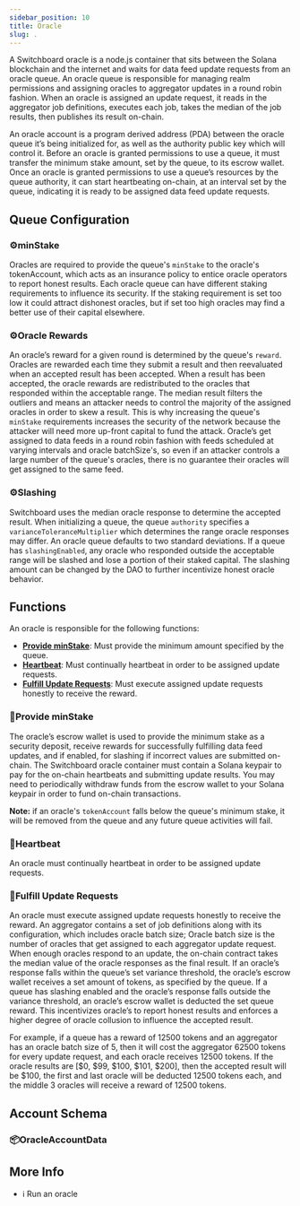 ```yaml
---
sidebar_position: 10
title: Oracle
slug: .
---
```





A Switchboard oracle is a node.js container that sits between the Solana blockchain and the internet and waits for data feed update requests from an oracle queue. An oracle queue is responsible for managing realm permissions and assigning oracles to aggregator updates in a round robin fashion. When an oracle is assigned an update request, it reads in the aggregator job definitions, executes each job, takes the median of the job results, then publishes its result on-chain.

An oracle account is a program derived address (PDA) between the oracle queue it’s being initialized for, as well as the authority public key which will control it. Before an oracle is granted permissions to use a queue, it must transfer the minimum stake amount, set by the queue, to its escrow wallet. Once an oracle is granted permissions to use a queue’s resources by the queue authority, it can start heartbeating on-chain, at an interval set by the queue, indicating it is ready to be assigned data feed update requests.

## Queue Configuration

### ⚙️minStake

Oracles are required to provide the queue's `minStake` to the oracle's tokenAccount, which acts as an insurance policy to entice oracle operators to report honest results. Each oracle queue can have different staking requirements to influence its security. If the staking requirement is set too low it could attract dishonest oracles, but if set too high oracles may find a better use of their capital elsewhere.

### ⚙️Oracle Rewards

An oracle’s reward for a given round is determined by the queue's `reward`. Oracles are rewarded each time they submit a result and then reevaluated when an accepted result has been accepted. When a result has been accepted, the oracle rewards are redistributed to the oracles that responded within the acceptable range. The median result filters the outliers and means an attacker needs to control the majority of the assigned oracles in order to skew a result. This is why increasing the queue's `minStake` requirements increases the security of the network because the attacker will need more up-front capital to fund the attack. Oracle’s get assigned to data feeds in a round robin fashion with feeds scheduled at varying intervals and oracle batchSize's, so even if an attacker controls a large number of the queue's oracles, there is no guarantee their oracles will get assigned to the same feed.

### ⚙️Slashing

Switchboard uses the median oracle response to determine the accepted result. When initializing a queue, the queue `authority` specifies a `varianceToleranceMultiplier` which determines the range oracle responses may differ. An oracle queue defaults to two standard deviations. If a queue has `slashingEnabled`, any oracle who responded outside the acceptable range will be slashed and lose a portion of their staked capital. The slashing amount can be changed by the DAO to further incentivize honest oracle behavior.

## Functions

An oracle is responsible for the following functions:

- [**Provide minStake**](#provide-minStake): Must provide the minimum amount specified by the queue.
- [**Heartbeat**](#heartbeat): Must continually heartbeat in order to be assigned update requests.
- [**Fulfill Update Requests**](#fulfill-update-requests): Must execute assigned update requests honestly to receive the reward.

### 🚀Provide minStake

The oracle’s escrow wallet is used to provide the minimum stake as a security deposit, receive rewards for successfully fulfilling data feed updates, and if enabled, for slashing if incorrect values are submitted on-chain. The Switchboard oracle container must contain a Solana keypair to pay for the on-chain heartbeats and submitting update results. You may need to periodically withdraw funds from the escrow wallet to your Solana keypair in order to fund on-chain transactions.

**Note:** if an oracle's `tokenAccount` falls below the queue's minimum stake, it will be removed from the queue and any future queue activities will fail.

### 🚀Heartbeat

An oracle must continually heartbeat in order to be assigned update requests.

### 🚀Fulfill Update Requests

An oracle must execute assigned update requests honestly to receive the reward. An aggregator contains a set of job definitions along with its configuration, which includes oracle batch size; Oracle batch size is the number of oracles that get assigned to each aggregator update request. When enough oracles respond to an update, the on-chain contract takes the median value of the oracle responses as the final result. If an oracle’s response falls within the queue’s set variance threshold, the oracle’s escrow wallet receives a set amount of tokens, as specified by the queue. If a queue has slashing enabled and the oracle’s response falls outside the variance threshold, an oracle’s escrow wallet is deducted the set queue reward. This incentivizes oracle’s to report honest results and enforces a higher degree of oracle collusion to influence the accepted result.

For example, if a queue has a reward of 12500 tokens and an aggregator has an oracle batch size of 5, then it will cost the aggregator 62500 tokens for every update request, and each oracle receives 12500 tokens. If the oracle results are [$0, $99, $100, $101, $200], then the accepted result will be $100, the first and last oracle will be deducted 12500 tokens each, and the middle 3 oracles will receive a reward of 12500 tokens.

## Account Schema

### 📦OracleAccountData

<OracleAccountData />

## More Info

- <Link className="link__nocolor" to="/oracle">
    ℹ️ Run an oracle
  </Link>
